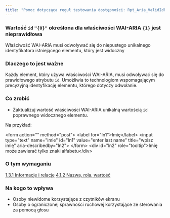 ```yaml
---
title: "Pomoc dotycząca reguł testowania dostępności: Rpt_Aria_ValidIdRef"
---
```


<div className="toolHelp">
<Row>
<Column colLg={16} colMd={8} colSm={4} className="toolHead">

### Wartość `id` `"{0}"` określona dla właściwości WAI-ARIA `{1}` jest nieprawidłowa

<div id="locLevel"></div>

Właściwość WAI-ARIA musi odwoływać się do niepustego unikalnego identyfikatora istniejącego elementu, który jest widoczny

</Column>
</Row>
<Row>
<Column colLg={11} colMd={5} colSm={4} className="toolMain">

### Dlaczego to jest ważne

Każdy element, który używa właściwości WAI-ARIA, musi odwoływać się do prawidłowego atrybutu `id`. Umożliwia to technologiom wspomagającym precyzyjną identyfikację elementu, którego dotyczy odwołanie.

<div id="locSnippet"></div>

### Co zrobić

 * Zaktualizuj wartość właściwości WAI-ARIA unikalną wartością  `id` poprawnego widocznego elementu.

Na przykład:

<CodeSnippet type="multi" light={true}>&lt;form action="" method="post"&gt;
      &lt;label for="ln1"&gt;Imię&lt;/label&gt;
      &lt;input type="text" name="imie" id="ln1" value="enter last name" title="wpisz imię" aria-describedby="ln2"&gt;
&lt;/form&gt;
&lt;div id="ln2" role="tooltip"&gt;Imię może zawierać tylko znaki alfabetu&lt;/div&gt;</CodeSnippet>

</Column>
<Column colLg={5} colMd={3} colSm={4} className="toolLeft">

### O tym wymaganiu

[1.3.1 Informacje i relacje](http://www.ibm.com/able/guidelines/ci162/info_and_relationships.html)
[4.1.2 Nazwa, rola, wartość](http://www.ibm.com/able/guidelines/ci162/name_role_value.html)

### Na kogo to wpływa

* Osoby niewidome korzystające z czytników ekranu
* Osoby o ograniczonej sprawności ruchowej korzystające ze sterowania za pomocą głosu

</Column>
</Row>
</div>


